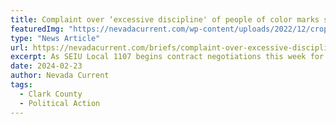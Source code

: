 ---
title: Complaint over ‘excessive discipline' of people of color marks start to SEIU-Clark contract talks
featuredImg: "https://nevadacurrent.com/wp-content/uploads/2022/12/cropped-ClarkCountyGovCtr_RondaChurchill_003-2-cropped-1536x970.jpg"
type: "News Article"
url: https://nevadacurrent.com/briefs/complaint-over-excessive-discipline-of-people-of-color-marks-start-to-seiu-clark-contract-talks/
excerpt: As SEIU Local 1107 begins contract negotiations this week for its 7,000 county employees, the union has said Clark County has withheld “vital documents” to aid in bargaining, including information on the number of people of color who have been disciplined.
date: 2024-02-23
author: Nevada Current
tags:
  - Clark County
  - Political Action
---
